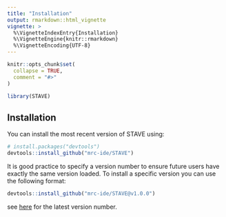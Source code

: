 ```yaml
---
title: "Installation"
output: rmarkdown::html_vignette
vignette: >
  %\VignetteIndexEntry{Installation}
  %\VignetteEngine{knitr::rmarkdown}
  %\VignetteEncoding{UTF-8}
---
```


```r
knitr::opts_chunk$set(
  collapse = TRUE,
  comment = "#>"
)
```

```r
library(STAVE)
```

## Installation

You can install the most recent version of STAVE using:

``` r
# install.packages("devtools")
devtools::install_github("mrc-ide/STAVE")
```

It is good practice to specify a version number to ensure future users have exactly the same version loaded. To install a specific version you can use the following format:

``` r
devtools::install_github("mrc-ide/STAVE@v1.0.0")
```

see [here](https://github.com/mrc-ide/STAVE) for the latest version number.

